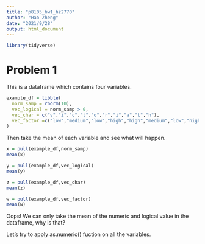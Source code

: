 ```yaml
---
title: "p8105_hw1_hz2770"
author: "Hao Zheng"
date: "2021/9/28"
output: html_document
---
```


```r
library(tidyverse)
```

# Problem 1

This is a dataframe which contains four variables.

```r
example_df = tibble(
  norm_samp = rnorm(10),
  vec_logical = norm_samp > 0,
  vec_char = c("v","i","c","t","o","r","i","a","t","h"),
  vec_factor =c("low","medium","low","high","high","medium","low","high","medium","medium")
)
```

Then take the mean of each variable and see what will happen.

```r
x = pull(example_df,norm_samp)
mean(x)

y = pull(example_df,vec_logical)
mean(y)

z = pull(example_df,vec_char)
mean(z)

w = pull(example_df,vec_factor)
mean(w)
```

Oops! We can only take the mean of the numeric and logical value in the dataframe, why is that?

Let's try to apply as.numeric() fuction on all the variables.

```r

```





